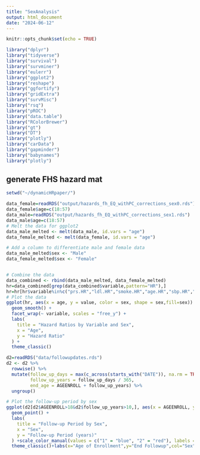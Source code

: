 ```yaml
---
title: "SexAnalysis"
output: html_document
date: "2024-06-12"
---
```


```r
knitr::opts_chunk$set(echo = TRUE)
```

```r
library("dplyr")
library("tidyverse")
library("survival")
library("survminer")
library("eulerr")
library("ggplot2")
library("reshape")
library("ggfortify")
library("gridExtra")
library("survMisc")
library("rsq")
library("pROC")
library("data.table")
library("RColorBrewer")
library("gt")
library("DT")
library("plotly")
library("carData")
library("gapminder")
library("babynames")
library("plotly")
```

## generate FHS hazard mat

```r
setwd("~/dynamicHRpaper/")

data_female=readRDS("output/hazards_fh_EQ_withPC_corrections_sex0.rds")
data_female$age=c(18:57)
data_male=readRDS("output/hazards_fh_EQ_withPC_corrections_sex1.rds")
data_male$age=c(18:57)
# Melt the data for ggplot2
data_male_melted <- melt(data_male, id.vars = "age")
data_female_melted <- melt(data_female, id.vars = "age")

# Add a column to differentiate male and female data
data_male_melted$sex <- "Male"
data_female_melted$sex <- "Female"


# Combine the data
data_combined <- rbind(data_male_melted, data_female_melted)
hr=data_combined[grep(data_combined$variable,pattern="HR"),]
hr=hr[hr$variable%in%c("prs.HR","ldl.HR","smoke.HR","age.HR","sbp.HR","hdl.HR"),]
# Plot the data
ggplot(hr, aes(x = age, y = value, color = sex, shape = sex,fill=sex)) +
  geom_smooth() +
  facet_wrap(~ variable, scales = "free_y") +
  labs(
    title = "Hazard Ratios by Variable and Sex",
    x = "Age",
    y = "Hazard Ratio"
  ) +
  theme_classic()
```


```r
d2=readRDS("data/followupdates.rds")
d2 <- d2 %>%
  rowwise() %>%
  mutate(follow_up_days = max(c_across(starts_with("DATE")), na.rm = TRUE),
         follow_up_years = follow_up_days / 365,
         end_age = AGEENROLL + follow_up_years) %>%
  ungroup()

# Plot the follow-up period by sex
ggplot(d2[d2$AGEENROLL>18&d2$follow_up_years>10,], aes(x = AGEENROLL, y = end_age,col=as.factor(SEX))) +
  geom_point() +
  labs(
    title = "Follow-up Period by Sex",
    x = "Sex",
    y = "Follow-up Period (years)"
  ) +scale_color_manual(values = c("1" = "blue", "2" = "red"), labels = c("1" = "Male", "2" = "Female")) +
  theme_classic()+labs(x="Age of Enrollment",y="End Followup",col="Sex")+geom_vline(xintercept = 51, linetype = "dashed", color = "black", size = 0.7) + geom_hline(yintercept = 51, linetype = "dashed", color = "black", size = 0.7) 
```


